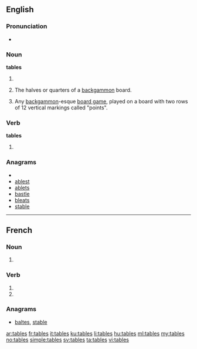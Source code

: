 ==English==

===Pronunciation===
* {{audio|en-us-tables.ogg|Audio (US)}}

===Noun===
'''tables'''

# {{plural of|table}}
# {{backgammon}} The halves or quarters of a [[backgammon]] board.
# Any [[backgammon]]-esque [[board game]], played on a board with two rows of 12 vertical markings called "points".

===Verb===
'''tables'''

# {{third-person singular of|table}}

===Anagrams===
* {{alphagram|abelst}}
* [[ablest#English|ablest]]
* [[ablets#English|ablets]]
* [[bastle#English|bastle]]
* [[bleats#English|bleats]]
* [[stable#English|stable]]

----

==French==

===Noun===
{{infl|fr|plural}} {{f|p}}

# {{plural of|table|lang=fr}}

===Verb===
{{fr-verb-form}}

# {{conjugation of|tabler||2|s|pres|ind|lang=fr}}
# {{conjugation of|tabler||2|s|pres|sub|lang=fr}}

===Anagrams===
* [[baltes#French|baltes]], [[stable#French|stable]]

[[ar:tables]]
[[fr:tables]]
[[it:tables]]
[[ku:tables]]
[[li:tables]]
[[hu:tables]]
[[ml:tables]]
[[my:tables]]
[[no:tables]]
[[simple:tables]]
[[sv:tables]]
[[ta:tables]]
[[vi:tables]]